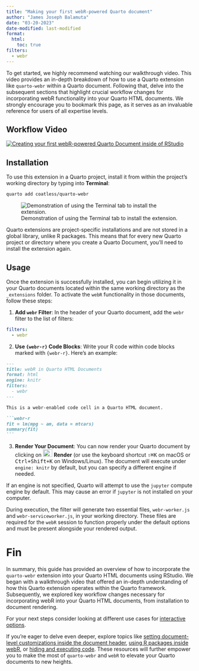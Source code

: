 ```yaml
---
title: "Making your first webR-powered Quarto document"
author: "James Joseph Balamuta"
date: "03-20-2023"
date-modified: last-modified
format: 
  html:
    toc: true
filters:
  - webr
---
```


To get started, we highly recommend watching our walkthrough video. This video provides an in-depth breakdown of how to use a Quarto extension like `quarto-webr` within a Quarto document. Following that, delve into the subsequent sections that highlight crucial workflow changes for incorporating webR functionality into your Quarto HTML documents. We strongly encourage you to bookmark this page, as it serves as an invaluable reference for users of all expertise levels.

## Workflow Video

[![Creating your first webR-powered Quarto Document inside of RStudio](http://img.youtube.com/vi/DoRR2S5lLvk/0.jpg)](https://youtu.be/DoRR2S5lLvk "Creating your first webR-powered Quarto Document inside of RStudio")

## Installation

To use this extension in a Quarto project, install it from within the project's working directory by typing into **Terminal**:

```bash
quarto add coatless/quarto-webr
```

![Demonstration of using the Terminal tab to install the extension.](https://i.imgur.com/aVuBdyN.png)

:::callout-note
Quarto extensions are project-specific installations and are not stored in a global library, unlike R packages. This means that for every new Quarto project or directory where you create a Quarto Document, you'll need to install the extension again.
:::

## Usage

Once the extension is successfully installed, you can begin utilizing it in your Quarto documents located within the same working directory as the `_extensions` folder. To activate the `webR` functionality in those documents, follow these steps:

1. **Add `webr` Filter**: In the header of your Quarto document, add the `webr` filter to the list of filters:

```yaml
filters:
  - webr
```

2. **Use `{webr-r}` Code Blocks**: Write your R code within code blocks marked with `{webr-r}`. Here's an example:

````markdown
---
title: webR in Quarto HTML Documents
format: html
engine: knitr
filters:
  - webr
---

This is a webr-enabled code cell in a Quarto HTML document.

```webr-r
fit = lm(mpg ~ am, data = mtcars)
summary(fit)
```
````

3. **Render Your Document**: You can now render your Quarto document by clicking on <kbd>![](images/rstudio-render-button.png){width="25" height="20"}</kbd> **Render** (or use the keyboard shortcut <kbd>⇧⌘K</kbd> on macOS or <kbd>Ctrl+Shift+K</kbd> on Windows/Linux). The document will execute under `engine: knitr` by default, but you can specify a different engine if needed. 

:::callout-note
If an engine is not specified, Quarto will attempt to use the `jupyter` compute engine by default. This may cause an error if `jupyter` is not installed on your computer.
:::

During execution, the filter will generate two essential files, `webr-worker.js` and `webr-serviceworker.js`, in your working directory. These files are required for the `webR` session to function properly under the default options and must be present alongside your rendered output.

# Fin

In summary, this guide has provided an overview of how to incorporate the `quarto-webr` extension into your Quarto HTML documents using RStudio. We began with a walkthrough video that offered an in-depth understanding of how this Quarto extension operates within the Quarto framework. Subsequently, we explored key workflow changes necessary for incorporating webR into your Quarto HTML documents, from installation to document rendering.

For your next steps consider looking at different use cases for [interactive options](webr-code-cell-demos.qmd).

If you're eager to delve even deeper, explore topics like [setting document-level customizations inside the document header](webr-meta-options.qmd), [using R packages inside webR](webr-using-r-packages.qmd), or [hiding and executing code](webr-internal-cell.qmd). These resources will further empower you to make the most of `quarto-webr` and `webR` to elevate your Quarto documents to new heights.